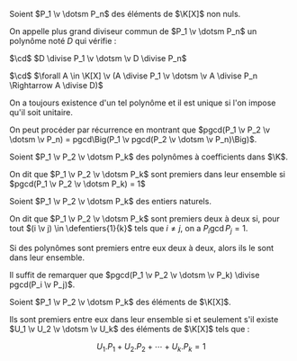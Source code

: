

<Item type='defprop' titre='PGCD de plusieurs polynômes'>

Soient $P_1 \v \dotsm P_n$ des éléments de $\K[X]$ non nuls.

On appelle plus grand diviseur commun de $P_1 \v \dotsm P_n$ un polynôme noté $D$ qui vérifie :

$\cd$ $D \divise P_1 \v \dotsm \v  D \divise P_n$ 

$\cd$ $\forall A \in \K[X] \v (A \divise P_1 \v \dotsm \v  A \divise P_n \Rightarrow A \divise D)$

On a toujours existence d'un tel polynôme et il est unique si l'on impose qu'il soit unitaire.
</Item>

<Hideable type='démonstration' titre='(schéma)'>

On peut procéder par récurrence en montrant que $pgcd(P_1 \v P_2 \v \dotsm \v P_n) = pgcd\Big(P_1 \v pgcd(P_2 \v \dotsm \v  P_n)\Big)$.
</Hideable>


<Item type='definition' titre='polynômes premiers entre eux dans leur ensemble'>

Soient $P_1 \v P_2 \v \dotsm P_k$ des polynômes à coefficients dans $\K$.

On dit que $P_1 \v P_2 \v \dotsm P_k$ sont premiers dans leur ensemble si $pgcd(P_1 \v P_2 \v \dotsm P_k) = 1$
</Item>

<Item type='definition' titre='polynômes premiers entre eux deux à deux'>

Soient $P_1 \v P_2 \v \dotsm P_k$ des entiers naturels.

On dit que $P_1 \v P_2 \v \dotsm P_k$ sont premiers deux à deux si, pour tout $(i \v j) \in \defentiers{1}{k}$ tels que $i \neq j$, on a $P_i \gcd P_j = 1$.

</Item>


<Item type='proposition' titre='lien entre les deux'>

Si des polynômes sont premiers entre eux deux à deux, alors ils le sont dans leur ensemble.
</Item>

<Hideable type='démonstration' titre=''>

Il suffit de remarquer que $pgcd(P_1 \v P_2 \v \dotsm \v P_k) \divise pgcd(P_i \v P_j)$.
</Hideable>


<Item type='proposition' titre='cas général du théorème de Bezout'>

Soient $P_1 \v P_2 \v \dotsm P_k$ des éléments de $\K[X]$.

Ils sont premiers entre eux dans leur ensemble si et seulement s'il existe $U_1 \v U_2 \v \dotsm \v U_k$ des éléments de $\K[X]$ tels que :

$$
U_1.P_1 + U_2.P_2 + \dotsm + U_k.P_k = 1
$$

</Item>